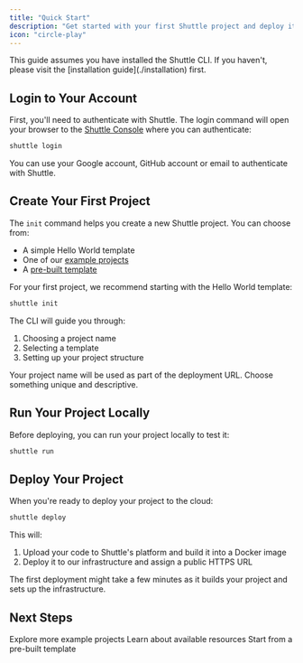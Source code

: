 ```yaml
---
title: "Quick Start"
description: "Get started with your first Shuttle project and deploy it to the cloud 🚀"
icon: "circle-play"
---
```


<Note>
This guide assumes you have installed the Shuttle CLI. If you haven't, please visit the [installation guide](./installation) first.
</Note>

## Login to Your Account

First, you'll need to authenticate with Shuttle. The login command will open your browser to the [Shuttle Console](https://console.shuttle.dev/) where you can authenticate:

```sh
shuttle login
```

<Info>You can use your Google account, GitHub account or email to authenticate with Shuttle.</Info>

## Create Your First Project

The `init` command helps you create a new Shuttle project. You can choose from:
- A simple Hello World template
- One of our [example projects](/examples)
- A [pre-built template](/templates)

For your first project, we recommend starting with the Hello World template:

```sh
shuttle init
```

The CLI will guide you through:
1. Choosing a project name
2. Selecting a template
3. Setting up your project structure

<Info>Your project name will be used as part of the deployment URL. Choose something unique and descriptive.</Info>


## Run Your Project Locally

Before deploying, you can run your project locally to test it:

```sh
shuttle run
```

## Deploy Your Project

When you're ready to deploy your project to the cloud:

```sh
shuttle deploy
```

This will:
1. Upload your code to Shuttle's platform and build it into a Docker image
2. Deploy it to our infrastructure and assign a public HTTPS URL

<Info>The first deployment might take a few minutes as it builds your project and sets up the infrastructure.</Info>

## Next Steps

<CardGroup>
  <Card
    title="Examples"
    icon="book"
    href="/examples"
    color="#f8b5F2"
  >
    Explore more example projects
  </Card>
  <Card
    title="Resources"
    icon="database"
    href="/resources/resources"
    color="#33f"
  >
    Learn about available resources
  </Card>
  <Card
    title="Templates"
    icon="sparkles"
    href="/templates"
    color="#ffdf54"
  >
    Start from a pre-built template
  </Card>
</CardGroup>
